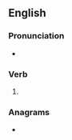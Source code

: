 ==English==

===Pronunciation===
* {{IPA|en|/əˈbɛd͡ʒ/}}

===Verb===
{{en-verb|abegges|abegging|abought|past2=abegged}}

# {{lb|en|obsolete}} {{alt form|en|aby}}

===Anagrams===
* {{anagrams|en|a=abeegg|geebag}}